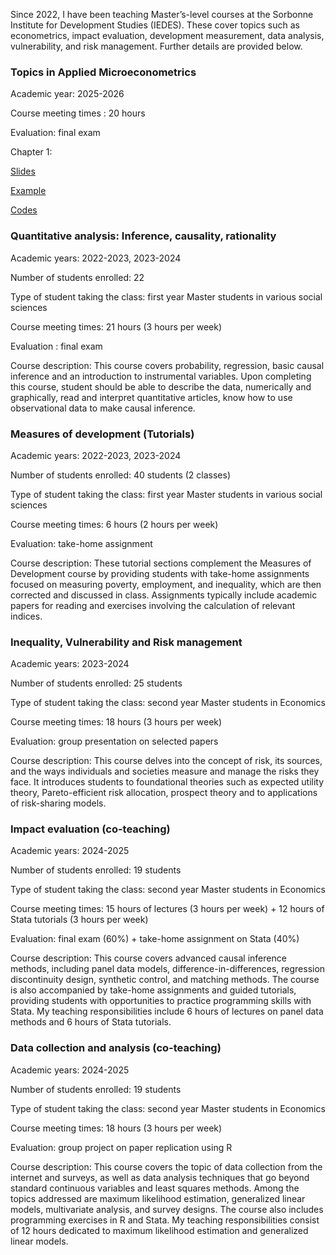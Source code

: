 Since 2022, I have been teaching Master's-level courses at the Sorbonne Institute for Development Studies (IEDES). These cover topics such as econometrics, impact evaluation, development measurement, data analysis, vulnerability, and risk management. Further details are provided below.

### **Topics in Applied Microeconometrics**

Academic year: 2025-2026

Course meeting times : 20 hours

Evaluation: final exam

Chapter 1:

[Slides](https://www.dropbox.com/scl/fi/r4z03t99e5orbkwljotqy/chapter1.pdf?rlkey=fxlenlvda7hax1a3rb63ffgb9&st=4fkhpjxk&dl=0)

[Example](https://www.dropbox.com/scl/fi/sxeni10k3tphmur3qoz0a/example1.xlsx?rlkey=kw54mh6yj75sgv9qkiv1zcfjh&st=f82f11ty&dl=0)

[Codes](https://www.dropbox.com/scl/fi/5q187eb51cv7vt6kihw73/Notebook1_random_inf.Rmd?rlkey=4ge8qt8r95i5n81nfrr3w63pg&st=j3xg5pro&dl=0)

### **Quantitative analysis: Inference, causality, rationality**

Academic years: 2022-2023, 2023-2024

Number of students enrolled: 22

Type of student taking the class: first year Master students in various social sciences

Course meeting times: 21 hours (3 hours per week)

Evaluation : final exam

Course description: This course covers probability, regression, basic causal inference and an introduction to instrumental variables. Upon completing this course, student should be able to describe the data, numerically and graphically, read and interpret quantitative articles, know how to use observational data to make causal inference.

### **Measures of development (Tutorials)**

Academic years: 2022-2023, 2023-2024

Number of students enrolled: 40 students (2 classes)

Type of student taking the class: first year Master students in various social sciences

Course meeting times: 6 hours (2 hours per week)

Evaluation: take-home assignment

Course description: These tutorial sections complement the Measures of Development course by providing students with take-home assignments focused on measuring poverty, employment, and inequality, which are then corrected and discussed in class. Assignments typically include academic papers for reading and exercises involving the calculation of relevant indices.

### **Inequality, Vulnerability and Risk management**

Academic years: 2023-2024

Number of students enrolled: 25 students

Type of student taking the class: second year Master students in Economics

Course meeting times: 18 hours (3 hours per week)

Evaluation: group presentation on selected papers

Course description: This course delves into the concept of risk, its sources, and the ways individuals and societies measure and manage the risks they face. It introduces students to foundational theories such as expected utility theory, Pareto-efficient risk allocation, prospect theory and to applications of risk-sharing models.

### **Impact evaluation (co-teaching)**

Academic years: 2024-2025

Number of students enrolled: 19 students

Type of student taking the class: second year Master students in Economics

Course meeting times: 15 hours of lectures (3 hours per week) + 12 hours of Stata tutorials (3 hours per week)

Evaluation: final exam (60%) + take-home assignment on Stata (40%)

Course description: This course covers advanced causal inference methods, including panel data models, difference-in-differences, regression discontinuity design, synthetic control, and matching methods. The course is also accompanied by take-home assignments and guided tutorials, providing students with opportunities to practice programming skills with Stata. My teaching responsibilities include 6 hours of lectures on panel data methods and 6 hours of Stata tutorials.

### **Data collection and analysis (co-teaching)**

Academic years: 2024-2025

Number of students enrolled: 19 students

Type of student taking the class: second year Master students in Economics

Course meeting times: 18 hours (3 hours per week)

Evaluation: group project on paper replication using R

Course description: This course covers the topic of data collection from the internet and surveys, as well as data analysis techniques that go beyond standard continuous variables and least squares methods. Among the topics addressed are maximum likelihood estimation, generalized linear models, multivariate analysis, and survey designs. The course also includes programming exercises in R and Stata. My teaching responsibilities consist of 12 hours dedicated to maximum likelihood estimation and generalized linear models.
